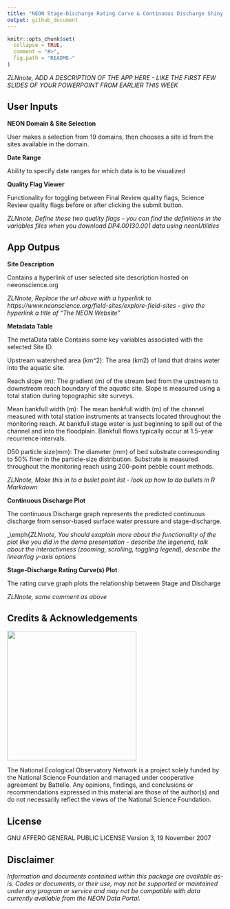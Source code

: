 ```yaml
---
title: "NEON Stage-Discharge Rating Curve & Continuous Discharge Shiny App"
output: github_document
---
```


<!-- README.md is generated from README.Rmd. Please edit that file -->

```r
knitr::opts_chunk$set(
  collapse = TRUE,
  comment = "#>",
  fig.path = "README-"
)

```
<!-- ****** Description ****** -->
_ZLNnote, ADD A DESCRIPTION OF THE APP HERE - LIKE THE FIRST FEW SLIDES OF YOUR POWERPOINT FROM EARLIER THIS WEEK_

<!-- ****** Usage ****** -->
## User Inputs

**NEON Domain & Site Selection**

User makes a selection from 19 domains, then chooses a site id from the sites available in  the domain.

**Date Range**

Ability to specify date ranges for which data is to be visualized

**Quality Flag Viewer**

Functionality for toggling  between Final Review quality flags, Science Review quality flags before or after clicking the submit button.

_ZLNnote, Define these two quality flags - you can find the definitions in the variables files when you download DP4.00130.001 data using neonUtilities_

## App Outpus

**Site Description**

Contains a hyperlink of user selected site description hosted on neeonscience.org

_ZLNnote, Replace the url above with a hyperlink to https://www.neonscience.org/field-sites/explore-field-sites - give the hyperlink a title of "The NEON Website"_

**Metadata Table**

The metaData table Contains some  key variables associated with the  selected Site ID.

Upstream watershed area (km^2):	The area (km2) of land that drains water into the aquatic site. 

Reach slope (m): 	The gradient (m) of the stream bed from the upstream to downstream reach boundary of the aquatic site.
Slope is measured using a total station during topographic site surveys. 

Mean bankfull width (m):	The mean bankfull width (m) of the channel measured with total station instruments at transects located throughout the monitoring reach.  At bankfull stage water is just beginning to spill out of the channel and into the floodplain.  Bankfull flows typically occur at 1.5-year recurrence intervals.  

D50 particle size(mm):	The diameter (mm) of bed substrate corresponding to 50% finer in the particle-size distribution.   Substrate is measured throughout the monitoring reach using 200-point pebble count methods.  

_ZLNnote, Make this in to a bullet point list - look up how to do bullets in R Markdown_

**Continuous Discharge Plot**

The continuous Discharge graph represents the  predicted continuous discharge from sensor-based surface water pressure and stage-discharge.

_\emph{\color{red}_ZLNnote, You should exaplain more about the functionality of the plot like you did in the demo presentation - describe the legenend, talk about the interactivness (zooming, scrolling, toggling legend), describe the linear/log y-axis options_

**Stage-Discharge Rating Curve(s) Plot**

The rating curve graph plots the relationship between  Stage and Discharge

_ZLNnote, same comment as above_

<!-- ****** Acknowledgements ****** -->
## Credits & Acknowledgements

<!-- HTML tags to produce image, resize, add hyperlink. -->
<!-- ONLY WORKS WITH HTML or GITHUB documents -->
<a href="http://www.neonscience.org/">
<img src="logo.png" width="300px" />
</a>


<!-- Acknowledgements text -->
The National Ecological Observatory Network is a project solely funded by the National Science Foundation and managed under cooperative agreement by Battelle. Any opinions, findings, and conclusions or recommendations expressed in this material are those of the author(s) and do not necessarily reflect the views of the National Science Foundation.



<!-- ****** License ****** -->
## License

GNU AFFERO GENERAL PUBLIC LICENSE Version 3, 19 November 2007



<!-- ****** Disclaimer ****** -->
## Disclaimer

*Information and documents contained within this package are available as-is. Codes or documents, or their use, may not be supported or maintained under any program or service and may not be compatible with data currently available from the NEON Data Portal.*
